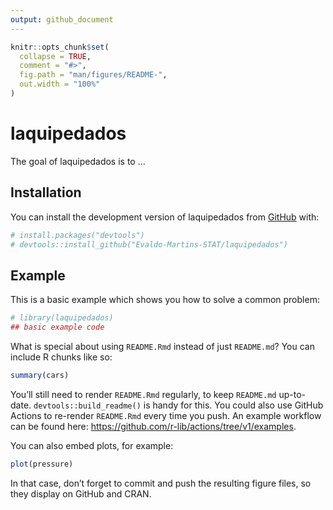 ```yaml
---
output: github_document
---
```


<!-- README.md is generated from README.Rmd. Please edit that file -->

```r
knitr::opts_chunk$set(
  collapse = TRUE,
  comment = "#>",
  fig.path = "man/figures/README-",
  out.width = "100%"
)
```

# laquipedados

<!-- badges: start -->

<!-- badges: end -->

The goal of laquipedados is to ...

## Installation

You can install the development version of laquipedados from [GitHub](https://github.com/) with:

``` r
# install.packages("devtools")
# devtools::install_github("Evaldo-Martins-STAT/laquipedados")
```

## Example

This is a basic example which shows you how to solve a common problem:

```r
# library(laquipedados)
## basic example code
```

What is special about using `README.Rmd` instead of just `README.md`? You can include R chunks like so:

```r
summary(cars)
```

You'll still need to render `README.Rmd` regularly, to keep `README.md` up-to-date. `devtools::build_readme()` is handy for this. You could also use GitHub Actions to re-render `README.Rmd` every time you push. An example workflow can be found here: <https://github.com/r-lib/actions/tree/v1/examples>.

You can also embed plots, for example:

```r
plot(pressure)
```

In that case, don't forget to commit and push the resulting figure files, so they display on GitHub and CRAN.
